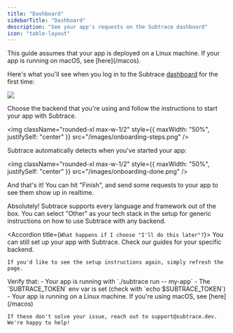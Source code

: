 ```yaml
---
title: "Dashboard"
sidebarTitle: "Dashboard"
description: "See your app's requests on the Subtrace dashboard"
icon: "table-layout"
---
```


<Note>
  This guide assumes that your app is deployed on a Linux machine. If your app
  is running on macOS, see [here](/macos).
</Note>

Here's what you'll see when you log in to the Subtrace
[dashboard](https://subtrace.dev/dashboard) for the first time:

<img className="rounded-xl" src="/images/onboarding-main.png" />

Choose the backend that you're using and follow the instructions to start your
app with Subtrace.

<img
  className="rounded-xl max-w-1/2"
  style={{ maxWidth: "50%", justifySelf: "center" }}
  src="/images/onboarding-steps.png"
/>

Subtrace automatically detects when you've started your app:

<img
  className="rounded-xl max-w-1/2"
  style={{ maxWidth: "50%", justifySelf: "center" }}
  src="/images/onboarding-done.png"
/>

And that's it! You can hit "Finish", and send some requests to your app to see them
show up in realtime.

<AccordionGroup>
  <Accordion title="My backend isn't listed here, can I still use Subtrace?">
    Absolutely! Subtrace supports every language and framework out of the box.
    You can select "Other" as your tech stack in the setup for generic
    instructions on how to use Subtrace with any backend.
  </Accordion>

  <Accordion title={`What happens if I choose "I'll do this later"?`}>
    You can still set up your app with Subtrace. Check our guides for your
    specific backend.

    If you'd like to see the setup instructions again, simply refresh the page.

  </Accordion>
  <Accordion title="What if Subtrace doesn't detect my app?">
    Verify that:
    - Your app is running with `./subtrace run -- my-app`
    - The `SUBTRACE_TOKEN` env var is set (check with `echo $SUBTRACE_TOKEN`)
    - Your app is running on a Linux machine. If you're using macOS, see [here](/macos)

    If these don't solve your issue, reach out to support@subtrace.dev.
    We're happy to help!

  </Accordion>

</AccordionGroup>
